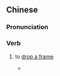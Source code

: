 {{also|掉帧}}
==Chinese==
{{zh-forms|s=掉帧}}

===Pronunciation===
{{zh-pron
|m=diào幀
|cat=v
}}

===Verb===
{{zh-verb}}

# {{lb|zh|computing}} to [[drop a frame]] {{gloss|when a frame is not rendered}}
#* {{zh-x|@^英雄 @^聯盟 連續 f{F}p{P}s{S} 折線圖，三 張 卡 的 表現 都 在 60 f{F}p{P}s{S} 以上，只不過 @EVGA 與 @MSI 都 有 幾 次 的 掉幀 現象，@ASUS 這 張 表現 就 比較 穩定。|{{t-needed|zh}}|ref='''2015''', {{lang|zh|電腦DIY雜誌}}, ''[https://books.google.com/books?id=7-lJCgAAQBAJ&lpg=PA19&dq=%22%E6%8E%89%E5%B9%80%22&pg=PA20 {{lang|zh|電腦DIY 2月號／2015 第211期: 靜音滑鼠的無聲之道}}]'', {{lang|zh|電腦DIY雜誌}}, page 19}}